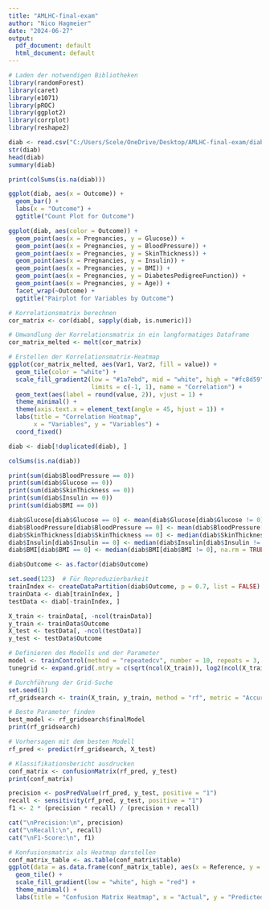 ---
title: "AMLHC-final-exam"
author: "Nico Hagmeier"
date: "2024-06-27"
output:
  pdf_document: default
  html_document: default
---
```{r}
# Laden der notwendigen Bibliotheken
library(randomForest)
library(caret)
library(e1071)
library(pROC)
library(ggplot2)
library(corrplot)
library(reshape2)
```

```{r}
diab <- read.csv("C:/Users/Scele/OneDrive/Desktop/AMLHC-final-exam/diabetes.csv", header = TRUE) 
str(diab)
head(diab)
summary(diab)

```
```{r}
print(colSums(is.na(diab)))
```
```{r}
ggplot(diab, aes(x = Outcome)) +
  geom_bar() +
  labs(x = "Outcome") +
  ggtitle("Count Plot for Outcome")
```
```{r}
ggplot(diab, aes(color = Outcome)) +
  geom_point(aes(x = Pregnancies, y = Glucose)) +
  geom_point(aes(x = Pregnancies, y = BloodPressure)) +
  geom_point(aes(x = Pregnancies, y = SkinThickness)) +
  geom_point(aes(x = Pregnancies, y = Insulin)) +
  geom_point(aes(x = Pregnancies, y = BMI)) +
  geom_point(aes(x = Pregnancies, y = DiabetesPedigreeFunction)) +
  geom_point(aes(x = Pregnancies, y = Age)) +
  facet_wrap(~Outcome) +
  ggtitle("Pairplot for Variables by Outcome")
```
```{r}
# Korrelationsmatrix berechnen
cor_matrix <- cor(diab[, sapply(diab, is.numeric)])

# Umwandlung der Korrelationsmatrix in ein langformatiges Dataframe
cor_matrix_melted <- melt(cor_matrix)

# Erstellen der Korrelationsmatrix-Heatmap
ggplot(cor_matrix_melted, aes(Var1, Var2, fill = value)) +
  geom_tile(color = "white") +
  scale_fill_gradient2(low = "#1a7ebd", mid = "white", high = "#fc8d59", midpoint = 0,
                       limits = c(-1, 1), name = "Correlation") +
  geom_text(aes(label = round(value, 2)), vjust = 1) +
  theme_minimal() +
  theme(axis.text.x = element_text(angle = 45, hjust = 1)) +
  labs(title = "Correlation Heatmap",
       x = "Variables", y = "Variables") +
  coord_fixed()
```


```{r}
diab <- diab[!duplicated(diab), ]
```
```{r}
colSums(is.na(diab))
```
```{r}
print(sum(diab$BloodPressure == 0))
print(sum(diab$Glucose == 0))
print(sum(diab$SkinThickness == 0))
print(sum(diab$Insulin == 0))
print(sum(diab$BMI == 0))
```
```{r}
diab$Glucose[diab$Glucose == 0] <- mean(diab$Glucose[diab$Glucose != 0], na.rm = TRUE)
diab$BloodPressure[diab$BloodPressure == 0] <- mean(diab$BloodPressure[diab$BloodPressure != 0], na.rm = TRUE)
diab$SkinThickness[diab$SkinThickness == 0] <- median(diab$SkinThickness[diab$SkinThickness != 0], na.rm = TRUE)
diab$Insulin[diab$Insulin == 0] <- median(diab$Insulin[diab$Insulin != 0], na.rm = TRUE)
diab$BMI[diab$BMI == 0] <- median(diab$BMI[diab$BMI != 0], na.rm = TRUE)

```



```{r}
diab$Outcome <- as.factor(diab$Outcome)

```

```{r}
set.seed(123)  # Für Reproduzierbarkeit
trainIndex <- createDataPartition(diab$Outcome, p = 0.7, list = FALSE)
trainData <- diab[trainIndex, ]
testData <- diab[-trainIndex, ]

X_train <- trainData[, -ncol(trainData)]
y_train <- trainData$Outcome
X_test <- testData[, -ncol(testData)]
y_test <- testData$Outcome

```


```{r}
# Definieren des Modells und der Parameter
model <- trainControl(method = "repeatedcv", number = 10, repeats = 3, search = "grid")
tunegrid <- expand.grid(.mtry = c(sqrt(ncol(X_train)), log2(ncol(X_train))))
```
```{r}
# Durchführung der Grid-Suche
set.seed(1)
rf_gridsearch <- train(X_train, y_train, method = "rf", metric = "Accuracy", tuneGrid = tunegrid, trControl = model, ntree = 1800)

# Beste Parameter finden
best_model <- rf_gridsearch$finalModel
print(rf_gridsearch)

```
```{r}
# Vorhersagen mit dem besten Modell
rf_pred <- predict(rf_gridsearch, X_test)
```
```{r}
# Klassifikationsbericht ausdrucken
conf_matrix <- confusionMatrix(rf_pred, y_test)
print(conf_matrix)

precision <- posPredValue(rf_pred, y_test, positive = "1")
recall <- sensitivity(rf_pred, y_test, positive = "1")
f1 <- 2 * (precision * recall) / (precision + recall)

cat("\nPrecision:\n", precision)
cat("\nRecall:\n", recall)
cat("\nF1-Score:\n", f1)

```

```{r}
# Konfusionsmatrix als Heatmap darstellen
conf_matrix_table <- as.table(conf_matrix$table)
ggplot(data = as.data.frame(conf_matrix_table), aes(x = Reference, y = Prediction, fill = Freq)) +
  geom_tile() +
  scale_fill_gradient(low = "white", high = "red") +
  theme_minimal() +
  labs(title = "Confusion Matrix Heatmap", x = "Actual", y = "Predicted")
```




